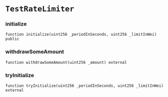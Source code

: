 # `TestRateLimiter`

### initialize

```solidity
function initialize(uint256 _periodInSeconds, uint256 _limitInWei) public
```

### withdrawSomeAmount

```solidity
function withdrawSomeAmount(uint256 _amount) external
```

### tryInitialize

```solidity
function tryInitialize(uint256 _periodInSeconds, uint256 _limitInWei) external
```


